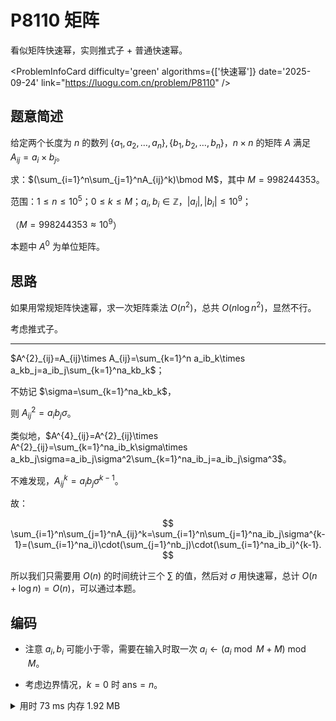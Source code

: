 # P8110 矩阵

看似矩阵快速幂，实则推式子 + 普通快速幂。


<ProblemInfoCard
  difficulty='green'
  algorithms={['快速幂']}
  date='2025-09-24'
  link="https://luogu.com.cn/problem/P8110"
/>

## 题意简述

给定两个长度为 $n$ 的数列 $\{a_1,a_2,\dots,a_n\},\{b_1,b_2,\dots,b_n\}$，$n\times n$ 的矩阵 $A$ 满足 $A_{ij}=a_i\times b_j$。

求：$(\sum_{i=1}^n\sum_{j=1}^nA_{ij}^k)\bmod M$，其中 $M=998244353$。

范围：$1\leq n\leq10^5$；$0\leq k\leq M$；$a_i,b_i\in\mathbb{Z}$，$|a_i|,|b_i|\leq10^9$；

（$M=998244353\approx10^9$）

本题中 $A^0$ 为单位矩阵。

## 思路

如果用常规矩阵快速幂，求一次矩阵乘法 $O(n^2)$，总共 $O(n\log n^2)$，显然不行。

考虑推式子。

---

$A^{2}_{ij}=A_{ij}\times A_{ij}=\sum_{k=1}^n a_ib_k\times a_kb_j=a_ib_j\sum_{k=1}^na_kb_k$；

不妨记 $\sigma=\sum_{k=1}^na_kb_k$，

则 $A^{2}_{ij}=a_ib_j\sigma$。

类似地，$A^{4}_{ij}=A^{2}_{ij}\times A^{2}_{ij}=\sum_{k=1}^na_ib_k\sigma\times a_kb_j\sigma=a_ib_j\sigma^2\sum_{k=1}^na_ib_j=a_ib_j\sigma^3$。

不难发现，$A^k_{ij}=a_ib_j\sigma^{k-1}$。

故：

$$
\sum_{i=1}^n\sum_{j=1}^nA_{ij}^k=\sum_{i=1}^n\sum_{j=1}^na_ib_j\sigma^{k-1}=(\sum_{i=1}^na_i)\cdot(\sum_{j=1}^nb_j)\cdot(\sum_{i=1}^na_ib_i)^{k-1}.
$$

所以我们只需要用 $O(n)$ 的时间统计三个 $\sum$ 的值，然后对 $\sigma$ 用快速幂，总计 $O(n+\log n)=O(n)$，可以通过本题。

## 编码

- 注意 $a_i,b_i$ 可能小于零，需要在输入时取一次 $a_i\gets(a_i\bmod M+M)\bmod M$。

- 考虑边界情况，$k=0$ 时 $\text{ans}=n$。

<details>
<summary>用时 73 ms 内存 1.92 MB</summary>
```cpp showLineNumbers
/*
* P8110 [Cnoi2021] 矩阵
*/
#include <bits/stdc++.h>
using namespace std;
typedef long long ll;
const ll MOD = 998244353;
const int MAXN = 1e5 + 1;
ll a[MAXN], b[MAXN];
ll qpow(ll a, ll n) {
    ll res = 1;
    while (n) {
        if (n & 1) res = (res * a) % MOD;
        a = (a * a) % MOD;
        n >>= 1;
    }
    return res;
}
int main() {
    ll n, k, o;
    cin >> n >> k;
    ll suma = 0, sumb = 0, sumab = 0;
    for (ll i = 1; i <= n; i++) {
        cin >> o;
        a[i] = (o % MOD + MOD) % MOD;
        suma = (suma + a[i]) % MOD;
    }
    for (ll i = 1; i <= n; i++) {
        cin >> o;
        b[i] = (o % MOD + MOD) % MOD;
        sumb = (sumb + b[i]) % MOD;
    }
    for (ll i = 1; i <= n; i++) {
        sumab = (sumab + ((a[i] * b[i]) % MOD)) % MOD;
    }
    if (k == 0) { // 必须特判
        cout << n << endl;
    } else {
        sumab = qpow(sumab, k - 1);
        ll ans = (suma * sumb) % MOD;
        cout << (ans * sumab) % MOD << endl;
    }
    return 0;
}
```
</details>
